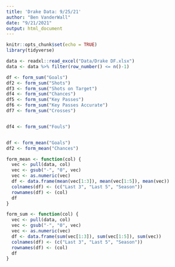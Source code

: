 ```yaml
---
title: 'Drake Data: 9/25/21'
author: "Ben VanderWall"
date: "9/21/2021"
output: html_document
---
```


```r
knitr::opts_chunk$set(echo = TRUE)
library(tidyverse)
```

```r
data <- readxl::read_excel("Data/Drake DF.xlsx")
data <- data %>% filter(row_number() <= n()-1)

df <- form_sum("Goals")
df2 <- form_sum("Shots")
df3 <- form_sum("Shots on Target")
df4 <- form_sum("Chances")
df5 <- form_sum("Key Passes")
df6 <- form_sum("Key Passes Accurate")
df7 <- form_sum("Crosses")


df4 <- form_sum("Fouls")


df <- form_mean("Goals")
df2 <- form_mean("Chances")
```

```r
form_mean <- function(col) {
  vec <- pull(data, col)
  vec <- gsub("-", "0", vec)
  vec <- as.numeric(vec)
  df <- data.frame(mean(vec[1:3]), mean(vec[1:5]), mean(vec))
  colnames(df) <- (c("Last 3", "Last 5", "Season"))
  rownames(df) <- (col)
  df
}

form_sum <- function(col) {
  vec <- pull(data, col)
  vec <- gsub("-", "0", vec)
  vec <- as.numeric(vec)
  df <- data.frame(sum(vec[1:3]), sum(vec[1:5]), sum(vec))
  colnames(df) <- (c("Last 3", "Last 5", "Season"))
  rownames(df) <- (col)
  df
}
```

